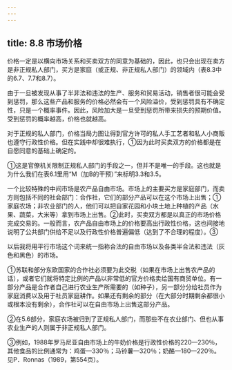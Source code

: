 ```yaml
---
---
---
```

title: 8.8 市场价格
---



价格一定是以横向市场关系和买卖双方的同意为基础的，因此，也只会出现在卖方是非正规私人部门，买方是家庭（或正规、非正规私人部门）的领域内（表8.3中的6.7、7.7和8.7）。

由于一旦被发现从事了半非法和违法的生产、服务和贸易活动，销售者很可能会受到惩罚，那么这些产品和服务的价格必然会有一个风险溢价，受到惩罚具有不确定性，只是一个概率事件。因此，风险加大是一旦受到惩罚所带来损失的预期价值。受到惩罚的概率越高，价格也就越高。

对于正规的私人部门，价格当局力图让得到官方许可的私人手工艺者和私人小商贩也遵守行政性价格。但在实践中却很难执行，①因为此时买卖双方的价格都是在自愿同意的基础上确定的。

①这是官僚机关限制正规私人部门的手段之一，但并不是唯一的手段。这也就是为什么我们在表6.1里用“M（加B的干预）”来标明3.3和3.5。

一个比较特殊的中间市场是农产品自由市场。市场上的主要买方是家庭部门，而卖方则包括不同的社会部门：合作社，它们的部分产品可以在这个市场上出售；①家庭农场；非农业部门的人，他们可以把自家花园和小块土地上种植的产品（水果、蔬菜，大米等）拿到市场上出售。②此时，买卖双方都是以真正的市场价格完成交易的。一般而言，农产品自由市场上的价格要高出行政性价格，这也间接地说明了公共部门供给不足以及行政性价格普遍偏低（达到了不合理的程度）。③

以后我将用平行市场这个词来统一指称合法的自由市场以及各类半合法和违法（灰色和黑色）的市场。

①苏联和部分东欧国家的合作社必须要为此交税（如果在市场上出售农产品的话），或者它们就将特定比例的产品以非常低的官方价格卖给国有商贸单位。有一部分产品是合作者自己进行农业生产所需要的（如种子），另一部分分给社员作为家庭消费以及用于社员家庭耕作。如果还有剩余的部分（在大部分时期剩余都很小或根本没有剩余），合作社可以在自由市场上出售这部分产品。

②在5.6部分，家庭农场被归到了正规私人部门，而那些不在农业部门、但也从事农业生产的人则属于非正规私人部门。

③例如，1988年罗马尼亚自由市场上的牛奶价格是行政性价格的220—230％，其他食品的比例通常为：鸡蛋—330％；马铃薯—320％；奶酪—180—220％。见P．Ronnas（1989，第554页）。